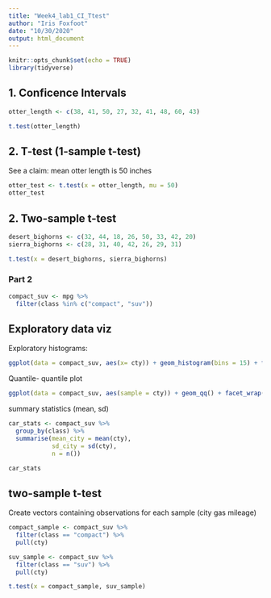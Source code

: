 ```yaml
---
title: "Week4_lab1_CI_Ttest"
author: "Iris Foxfoot"
date: "10/30/2020"
output: html_document
---
```


```r
knitr::opts_chunk$set(echo = TRUE)
library(tidyverse)
```

## 1. Conficence Intervals

```r
otter_length <- c(38, 41, 50, 27, 32, 41, 48, 60, 43)

t.test(otter_length)
```

## 2. T-test (1-sample t-test)

See a claim: mean otter length is 50 inches

```r
otter_test <- t.test(x = otter_length, mu = 50)
otter_test
```

## 2. Two-sample t-test

```r
desert_bighorns <- c(32, 44, 18, 26, 50, 33, 42, 20)
sierra_bighorns <- c(28, 31, 40, 42, 26, 29, 31)

t.test(x = desert_bighorns, sierra_bighorns)
```

### Part 2

```r
compact_suv <- mpg %>% 
  filter(class %in% c("compact", "suv"))
```

## Exploratory data viz

Exploratory histograms: 

```r
ggplot(data = compact_suv, aes(x= cty)) + geom_histogram(bins = 15) + facet_wrap(~class)
```
Quantile- quantile plot

```r
ggplot(data = compact_suv, aes(sample = cty)) + geom_qq() + facet_wrap(~class)
```
summary statistics (mean, sd)

```r
car_stats <- compact_suv %>% 
  group_by(class) %>% 
  summarise(mean_city = mean(cty),
            sd_city = sd(cty),
            n = n())

car_stats
```
## two-sample t-test

Create vectors containing observations for each sample (city gas mileage)
```r
compact_sample <- compact_suv %>% 
  filter(class == "compact") %>% 
  pull(cty)

suv_sample <- compact_suv %>% 
  filter(class == "suv") %>% 
  pull(cty)

t.test(x = compact_sample, suv_sample)

```


